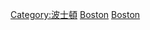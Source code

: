 {{Commonscat|Culture of Boston}}

[[Category:波士頓|Category:波士頓]]
[[Category:麻薩諸塞州文化|Boston]]
[[Category:美國各城市文化|Boston]]